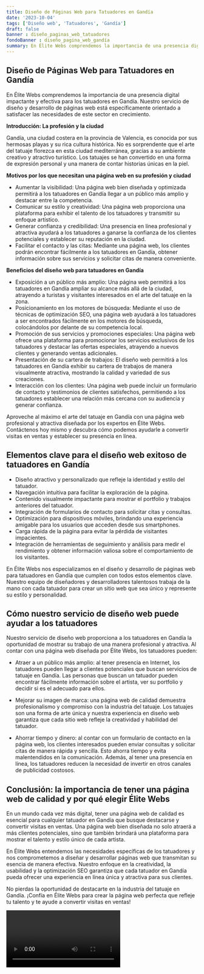 ```yaml
---
title: Diseño de Páginas Web para Tatuadores en Gandía
date: '2023-10-04'
tags: ['Diseño web', 'Tatuadores', 'Gandía']
draft: false
banner : diseño_paginas_web_tatuadores
fondoBanner : diseño_pagina_web_gandía
summary: En Élite Webs comprendemos la importancia de una presencia digital impactante y efectiva para los tatuadores en Gandía. Nuestro servicio de diseño y desarrollo de páginas web está específicamente orientado a satisfacer las necesidades de este sector en crecimiento. 
---
```


## Diseño de Páginas Web para Tatuadores en Gandía

En Élite Webs comprendemos la importancia de una presencia digital impactante y efectiva para los tatuadores en Gandía. Nuestro servicio de diseño y desarrollo de páginas web está específicamente orientado a satisfacer las necesidades de este sector en crecimiento. 

**Introducción: La profesión y la ciudad**

Gandía, una ciudad costera en la provincia de Valencia, es conocida por sus hermosas playas y su rica cultura histórica. No es sorprendente que el arte del tatuaje florezca en esta ciudad mediterránea, gracias a su ambiente creativo y atractivo turístico. Los tatuajes se han convertido en una forma de expresión personal y una manera de contar historias únicas en la piel. 

**Motivos por los que necesitan una página web en su profesión y ciudad**

- Aumentar la visibilidad: Una página web bien diseñada y optimizada permitirá a los tatuadores en Gandía llegar a un público más amplio y destacar entre la competencia. 
- Comunicar su estilo y creatividad: Una página web proporciona una plataforma para exhibir el talento de los tatuadores y transmitir su enfoque artístico.
- Generar confianza y credibilidad: Una presencia en línea profesional y atractiva ayudará a los tatuadores a ganarse la confianza de los clientes potenciales y establecer su reputación en la ciudad.
- Facilitar el contacto y las citas: Mediante una página web, los clientes podrán encontrar fácilmente a los tatuadores en Gandía, obtener información sobre sus servicios y solicitar citas de manera conveniente.

**Beneficios del diseño web para tatuadores en Gandía**

- Exposición a un público más amplio: Una página web permitirá a los tatuadores en Gandía ampliar su alcance más allá de la ciudad, atrayendo a turistas y visitantes interesados en el arte del tatuaje en la zona.
- Posicionamiento en los motores de búsqueda: Mediante el uso de técnicas de optimización SEO, una página web ayudará a los tatuadores a ser encontrados fácilmente en los motores de búsqueda, colocándolos por delante de su competencia local.
- Promoción de sus servicios y promociones especiales: Una página web ofrece una plataforma para promocionar los servicios exclusivos de los tatuadores y destacar las ofertas especiales, atrayendo a nuevos clientes y generando ventas adicionales.
- Presentación de su cartera de trabajos: El diseño web permitirá a los tatuadores en Gandía exhibir su cartera de trabajos de manera visualmente atractiva, mostrando la calidad y variedad de sus creaciones.
- Interacción con los clientes: Una página web puede incluir un formulario de contacto y testimonios de clientes satisfechos, permitiendo a los tatuadores establecer una relación más cercana con su audiencia y generar confianza.

Aproveche al máximo el arte del tatuaje en Gandía con una página web profesional y atractiva diseñada por los expertos en Élite Webs. Contáctenos hoy mismo y descubra cómo podemos ayudarle a convertir visitas en ventas y establecer su presencia en línea.

<GifSeo />

<Cta />

## Elementos clave para el diseño web exitoso de tatuadores en Gandía

- Diseño atractivo y personalizado que refleje la identidad y estilo del tatuador.
- Navegación intuitiva para facilitar la exploración de la página.
- Contenido visualmente impactante para mostrar el portfolio y trabajos anteriores del tatuador.
- Integración de formularios de contacto para solicitar citas y consultas.
- Optimización para dispositivos móviles, brindando una experiencia amigable para los usuarios que acceden desde sus smartphones.
- Carga rápida de la página para evitar la pérdida de visitantes impacientes.
- Integración de herramientas de seguimiento y análisis para medir el rendimiento y obtener información valiosa sobre el comportamiento de los visitantes.

En Élite Webs nos especializamos en el diseño y desarrollo de páginas web para tatuadores en Gandía que cumplen con todos estos elementos clave. Nuestro equipo de diseñadores y desarrolladores talentosos trabaja de la mano con cada tatuador para crear un sitio web que sea único y represente su estilo y personalidad.

## Cómo nuestro servicio de diseño web puede ayudar a los tatuadores

Nuestro servicio de diseño web proporciona a los tatuadores en Gandía la oportunidad de mostrar su trabajo de una manera profesional y atractiva. Al contar con una página web diseñada por Élite Webs, los tatuadores pueden:

- Atraer a un público más amplio: al tener presencia en Internet, los tatuadores pueden llegar a clientes potenciales que buscan servicios de tatuaje en Gandía. Las personas que buscan un tatuador pueden encontrar fácilmente información sobre el artista, ver su portfolio y decidir si es el adecuado para ellos.

- Mejorar su imagen de marca: una página web de calidad demuestra profesionalismo y compromiso con la industria del tatuaje. Los tatuajes son una forma de arte única y nuestra experiencia en diseño web garantiza que cada sitio web refleje la creatividad y habilidad del tatuador.

- Ahorrar tiempo y dinero: al contar con un formulario de contacto en la página web, los clientes interesados pueden enviar consultas y solicitar citas de manera rápida y sencilla. Esto ahorra tiempo y evita malentendidos en la comunicación. Además, al tener una presencia en línea, los tatuadores reducen la necesidad de invertir en otros canales de publicidad costosos.

## Conclusión: la importancia de tener una página web de calidad y por qué elegir Élite Webs

En un mundo cada vez más digital, tener una página web de calidad es esencial para cualquier tatuador en Gandía que busque destacarse y convertir visitas en ventas. Una página web bien diseñada no solo atraerá a más clientes potenciales, sino que también brindará una plataforma para mostrar el talento y estilo único de cada artista.

En Élite Webs entendemos las necesidades específicas de los tatuadores y nos comprometemos a diseñar y desarrollar páginas web que transmitan su esencia de manera efectiva. Nuestro enfoque en la creatividad, la usabilidad y la optimización SEO garantiza que cada tatuador en Gandía pueda ofrecer una experiencia en línea única y atractiva para sus clientes.

No pierdas la oportunidad de destacarte en la industria del tatuaje en Gandía. ¡Confía en Élite Webs para crear la página web perfecta que refleje tu talento y te ayude a convertir visitas en ventas!

<Video />

<CtaBot job='Tatuadores' city='Gandía'/>

<Gmaps query='Gandía+españa+maps' />